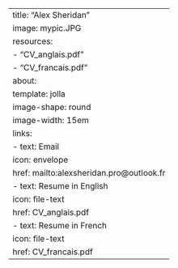 ---
title: "Alex Sheridan"
image: mypic.JPG
resources: 
  - "CV_anglais.pdf"
  - "CV_francais.pdf"
about:
  template: jolla
  image-shape: round
  image-width: 15em
  links: 
    - text: Email
      icon: envelope
      href: mailto:alexsheridan.pro@outlook.fr
    - text: Resume in English
      icon: file-text
      href: CV_anglais.pdf
    - text: Resume in French
      icon: file-text
      href: CV_francais.pdf
---